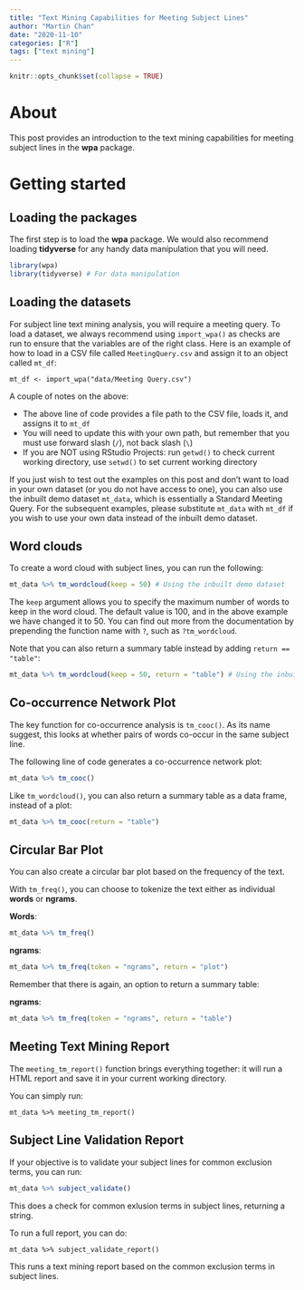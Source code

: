 ```yaml
---
title: "Text Mining Capabilities for Meeting Subject Lines"
author: "Martin Chan"
date: "2020-11-10"
categories: ["R"]
tags: ["text mining"]
---
```


```r
knitr::opts_chunk$set(collapse = TRUE)
```

# About

This post provides an introduction to the text mining capabilities for meeting subject lines in the **wpa** package.

# Getting started

## Loading the packages

The first step is to load the **wpa** package. We would also recommend loading **tidyverse** for any handy data manipulation that you will need. 

```r
library(wpa)
library(tidyverse) # For data manipulation
```

## Loading the datasets

For subject line text mining analysis, you will require a meeting query. To load a dataset, we always recommend using `import_wpa()` as checks are run to ensure that the variables are of the right class. Here is an example of how to load in a CSV file called `MeetingQuery.csv` and assign it to an object called `mt_df`:

```
mt_df <- import_wpa("data/Meeting Query.csv")

```

A couple of notes on the above:

- The above line of code provides a file path to the CSV file, loads it, and assigns it to `mt_df`
- You will need to update this with your own path, but remember that you must use forward slash (`/`), not back slash (`\`)
- If you are NOT using RStudio Projects: run `getwd()` to check current working directory, use `setwd()` to set current working directory

If you just wish to test out the examples on this post and don't want to load in your own dataset (or you do not have access to one), you can also use the inbuilt demo dataset `mt_data`, which is essentially a Standard Meeting Query. For the subsequent examples, please substitute `mt_data` with `mt_df` if you wish to use your own data instead of the inbuilt demo dataset.

## Word clouds

To create a word cloud with subject lines, you can run the following:

```r

mt_data %>% tm_wordcloud(keep = 50) # Using the inbuilt demo dataset

```

The `keep` argument allows you to specify the maximum number of words to keep in the word cloud. The default value is 100, and in the above example we have changed it to 50. You can find out more from the documentation by prepending the function name with `?`, such as `?tm_wordcloud`.

Note that you can also return a summary table instead by adding `return == "table"`:

```r

mt_data %>% tm_wordcloud(keep = 50, return = "table") # Using the inbuilt demo dataset

```


## Co-occurrence Network Plot

The key function for co-occurrence analysis is `tm_cooc()`. As its name suggest, this looks at whether pairs of words co-occur in the same subject line.

The following line of code generates a co-occurrence network plot:

```r

mt_data %>% tm_cooc()

```

Like `tm_wordcloud()`, you can also return a summary table as a data frame, instead of a plot:

```r

mt_data %>% tm_cooc(return = "table")

```

## Circular Bar Plot

You can also create a circular bar plot based on the frequency of the text. 

With `tm_freq()`, you can choose to tokenize the text either as individual **words** or **ngrams**.

**Words**:

```r

mt_data %>% tm_freq()

```

**ngrams**:

```r

mt_data %>% tm_freq(token = "ngrams", return = "plot")

```

Remember that there is again, an option to return a summary table:

**ngrams**:

```r

mt_data %>% tm_freq(token = "ngrams", return = "table")

```

## Meeting Text Mining Report

The `meeting_tm_report()` function brings everything together: it will run a HTML report and save it in your current working directory.

You can simply run:

```
mt_data %>% meeting_tm_report() 
```

## Subject Line Validation Report

If your objective is to validate your subject lines for common exclusion terms, you can run:

```r

mt_data %>% subject_validate() 

```

This does a check for common exlusion terms in subject lines, returning a string.


To run a full report, you can do:

```
mt_data %>% subject_validate_report() 
```

This runs a text mining report based on the common exclusion terms in subject lines.


